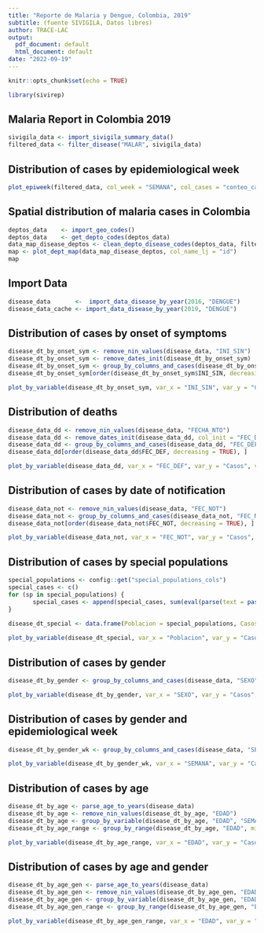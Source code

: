 ```yaml
---
title: "Reporte de Malaria y Dengue, Colombia, 2019"
subtitle: (fuente SIVIGILA, Datos libres)
author: TRACE-LAC
output:
  pdf_document: default
  html_document: default
date: "2022-09-19"
---
```


```r
knitr::opts_chunk$set(echo = TRUE)

library(sivirep)
```

## Malaria Report in Colombia 2019

```r
sivigila_data <- import_sivigila_summary_data()
filtered_data <- filter_disease("MALAR", sivigila_data)

```

## Distribution of cases by epidemiological week


```r

plot_epiweek(filtered_data, col_week = "SEMANA", col_cases = "conteo_casos", year = 2019, type = "date", xlabel = "Fecha de semana epidemiologica")

```

## Spatial distribution of malaria cases in Colombia

```r
deptos_data    <- import_geo_codes()
deptos_data    <- get_depto_codes(deptos_data)
data_map_disease_deptos <- clean_depto_disease_codes(deptos_data, filtered_data)
map <- plot_dept_map(data_map_disease_deptos, col_name_lj = "id")
map

```
## Import Data

```r
disease_data       <-  import_data_disease_by_year(2016, "DENGUE")
disease_data_cache <- import_data_disease_by_year(2019, "DENGUE")

```

## Distribution of cases by onset of symptoms
```r
disease_dt_by_onset_sym <- remove_nin_values(disease_data, "INI_SIN")
disease_dt_by_onset_sym <- remove_dates_init(disease_dt_by_onset_sym)
disease_dt_by_onset_sym <- group_by_columns_and_cases(disease_dt_by_onset_sym, "INI_SIN")
disease_dt_by_onset_sym[order(disease_dt_by_onset_sym$INI_SIN, decreasing = TRUE), ]

plot_by_variable(disease_dt_by_onset_sym, var_x = "INI_SIN", var_y = "Casos", var_fill = "INI_SIN", label_x = "Fecha de inicio de síntomas", label_y = "Casos", diagram_title = "Diagrama para la variable Fecha de inicio de síntomas", legend_pos = "right", text_sz = 4, show_val = FALSE)
```


## Distribution of deaths
```r
disease_data_dd <- remove_nin_values(disease_data, "FECHA_NTO")
disease_data_dd <- remove_dates_init(disease_data_dd, col_init = "FEC_DEF", col_cmp = "FECHA_NTO")
disease_data_dd <- group_by_columns_and_cases(disease_data_dd, "FEC_DEF")
disease_data_dd[order(disease_data_dd$FEC_DEF, decreasing = TRUE), ]

plot_by_variable(disease_data_dd, var_x = "FEC_DEF", var_y = "Casos", var_fill = "FEC_DEF", label_x = "Fecha de muerte", label_y = "Casos", scale_name = "", diagram_title = "Diagrama de distribucion de muertes", legend_pos = "right", text_sz = 4)
```

## Distribution of cases by date of notification
```r
disease_data_not <- remove_nin_values(disease_data, "FEC_NOT")
disease_data_not <- group_by_columns_and_cases(disease_data_not, "FEC_NOT")
disease_data_not[order(disease_data_not$FEC_NOT, decreasing = TRUE), ]

plot_by_variable(disease_data_not, var_x = "FEC_NOT", var_y = "Casos", var_fill = "FEC_NOT", label_x = "Fecha de notificación", label_y = "Casos", diagram_title = "Diagrama de Fecha de notificación", legend_pos = "right", text_sz = 4, show_val = FALSE)

```

## Distribution of cases by special populations
```r
special_populations <- config::get("special_populations_cols")
special_cases <- c()
for (sp in special_populations) {
       special_cases <- append(special_cases, sum(eval(parse(text = paste0("disease_data$", sp)))  == 1))
}
  
disease_dt_special <- data.frame(Poblacion = special_populations, Casos = special_cases)

plot_by_variable(disease_dt_special, var_x = "Poblacion", var_y = "Casos", var_fill = "Poblacion", label_x = "Poblacion", label_y = "Casos", scale_name = "Poblacion", diagram_title = "Diagrama para las poblaciones especiales", legend_pos = "right", bar_wd = 0.5, text_sz = 3, show_val = TRUE)

```

## Distribution of cases by gender
```r
disease_dt_by_gender <- group_by_columns_and_cases(disease_data, "SEXO", wt_percentage = TRUE)

plot_by_variable(disease_dt_by_gender, var_x = "SEXO", var_y = "Casos", var_fill = "SEXO", var_per = "Porcentaje", label_x = "Género", label_y = "Casos \n (Porcentajes)", scale_name = "Género", scale_labels = c("Femenino", "Masculino"), diagram_title = "Diagrama para la variable Sexo", legend_pos = "right", bar_wd = 0.6, text_sz = 4, show_val = TRUE)
```

## Distribution of cases by gender and epidemiological week
```r
disease_dt_by_gender_wk <- group_by_columns_and_cases(disease_data, "SEXO", TRUE)

plot_by_variable(disease_dt_by_gender_wk, var_x = "SEMANA", var_y = "Casos", var_fill = "SEXO", var_per = "Porcentaje", label_x = "Género", label_y = "Casos \n (Porcentajes)", scale_name = "Género", scale_labels = c("Femenino", "Masculino"), diagram_title = "Diagrama para la variable Sexo", legend_pos = "right", bar_wd = 1, text_sz = 0.5, show_val = FALSE)
```

## Distribution of cases by age
```r
disease_dt_by_age <- parse_age_to_years(disease_data)
disease_dt_by_age <- remove_nin_values(disease_dt_by_age, "EDAD")
disease_dt_by_age <- group_by_variable(disease_dt_by_age, "EDAD", "SEMANA", wt_percentage = TRUE)
disease_dt_by_age_range <- group_by_range(disease_dt_by_age, "EDAD", min_val = 0, max_val = max(disease_dt_by_age$EDAD), step = 10)

plot_by_variable(disease_dt_by_age_range, var_x = "EDAD", var_y = "Casos", var_fill = "EDAD",label_x = "Edad", label_y = "Casos", scale_name = "Edad", diagram_title = "Diagrama para la variable Edad", legend_pos = "right", bar_wd = 0.7, text_sz = 3)
```

## Distribution of cases by age and gender
```r
disease_dt_by_age_gen <- parse_age_to_years(disease_data)
disease_dt_by_age_gen <- remove_nin_values(disease_dt_by_age_gen, "EDAD")
disease_dt_by_age_gen <- group_by_variable(disease_dt_by_age_gen, "EDAD", "SEXO", wt_percentage = TRUE)
disease_dt_by_age_gen_range <- group_by_range(disease_dt_by_age_gen, "EDAD", "SEXO", min_val = 0, max_val = max(disease_dt_by_age_gen$EDAD), 10)

plot_by_variable(disease_dt_by_age_gen_range, var_x = "EDAD", var_y = "Casos", var_fill = "SEXO",label_x = "Edad", label_y = "Casos", scale_name = "Edad", diagram_title = "Diagrama para las variables Edad y Genero", legend_pos = "right", bar_wd = 0.7, text_sz = 3, show_val = FALSE)
```
